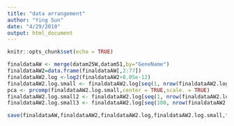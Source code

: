 ```yaml
---
title: "data arrangement"
author: "Ying Sun"
date: "4/29/2018"
output: html_document
---
```


```r
knitr::opts_chunk$set(echo = TRUE)
```

```r
finaldataAW <- merge(datam25W,datam51,by="GeneName")
finaldataAW2=data.frame(finaldataAW[,2:77])
finaldataAW2.log <-log2(finaldataAW2+8.05e-12)
finaldataAW2.log.small <- finaldataAW2.log[seq(1, nrow(finaldataAW2.log), 20), ]
pca <- prcomp(finaldataAW2.log.small,center = TRUE,scale. = TRUE)
finaldataAW2.log.small2 <- finaldataAW2.log[seq(1, nrow(finaldataAW2.log), 1000), ]
finaldataAW2.log.small3 <- finaldataAW2.log[seq(100, nrow(finaldataAW2.log), 2000), ]
```


```r
save(finaldataAW,finaldataAW2,finaldataAW2.log,finaldataAW2.log.small,finaldataAW2.log.small2,finaldataAW2.log.small3,pca, file = "~/Desktop/final.Rdata")
```




